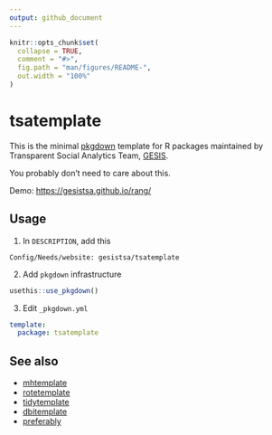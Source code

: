 ```yaml
---
output: github_document
---
```


<!-- README.md is generated from README.Rmd. Please edit that file -->

```r
knitr::opts_chunk$set(
  collapse = TRUE,
  comment = "#>",
  fig.path = "man/figures/README-",
  out.width = "100%"
)
```

# tsatemplate

<!-- badges: start -->
<!-- badges: end -->

This is the minimal [pkgdown](https://github.com/r-lib/pkgdown) template for R packages maintained by Transparent Social Analytics Team, [GESIS](https://www.gesis.org/home). 

You probably don't need to care about this.

Demo: [https://gesistsa.github.io/rang/](https://gesistsa.github.io/rang/)

## Usage

1. In `DESCRIPTION`, add this

```
Config/Needs/website: gesistsa/tsatemplate
```

2. Add `pkgdown` infrastructure

```r
usethis::use_pkgdown()
```

3. Edit `_pkgdown.yml`

```yaml
template:
  package: tsatemplate
```

## See also

* [mhtemplate](https://github.com/GESIS-Methods-Hub/mhtemplate)
* [rotetemplate](https://github.com/ropensci-org/rotemplate)
* [tidytemplate](https://github.com/tidyverse/tidytemplate)
* [dbitemplate](https://github.com/r-dbi/dbitemplate)
* [preferably](https://github.com/amirmasoudabdol/preferably)
